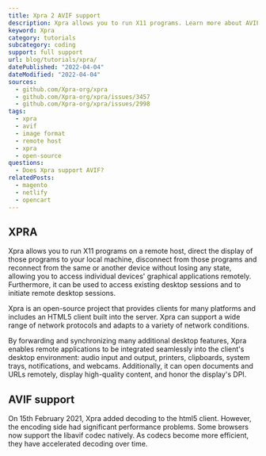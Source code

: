 ```yaml
---
title: Xpra 2 AVIF support
description: Xpra allows you to run X11 programs. Learn more about AVIF support.
keyword: Xpra
category: tutorials
subcategory: coding
support: full support
url: blog/tutorials/xpra/
datePublished: "2022-04-04"
dateModified: "2022-04-04"
sources:
  - github.com/Xpra-org/xpra
  - github.com/Xpra-org/xpra/issues/3457
  - github.com/Xpra-org/xpra/issues/2998
tags:
  - xpra
  - avif
  - image format
  - remote host
  - xpra
  - open-source
questions:
  - Does Xpra support AVIF?
relatedPosts:
  - magento
  - netlify
  - opencart
---
```


## XPRA

Xpra allows you to run X11 programs on a remote host, direct the display of those programs to your local machine, disconnect from those programs and reconnect from the same or another device without losing any state, allowing you to access individual devices' graphical applications remotely. Furthermore, it can be used to access existing desktop sessions and to initiate remote desktop sessions.

Xpra is an open-source project that provides clients for many platforms and includes an HTML5 client built into the server. Xpra can support a wide range of network protocols and adapts to a variety of network conditions.

By forwarding and synchronizing many additional desktop features, Xpra enables remote applications to be integrated seamlessly into the client's desktop environment: audio input and output, printers, clipboards, system trays, notifications, and webcams. Additionally, it can open documents and URLs remotely, display high-quality content, and honor the display's DPI.

## AVIF support

On 15th February 2021, Xpra added decoding to the html5 client. However, the encoding side had significant performance problems. Some browsers now support the libavif codec natively. As codecs become more efficient, they have accelerated decoding over time.

